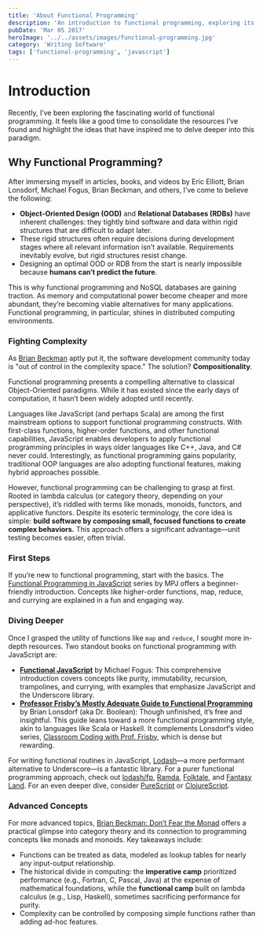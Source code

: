 ```yaml
---
title: 'About Functional Programming'
description: 'An introduction to functional programming, exploring its core principles and benefits in JavaScript'
pubDate: 'Mar 05 2017'
heroImage: '../../assets/images/functional-programming.jpg'
category: 'Writing Software'
tags: ['functional-programming', 'javascript']
---
```


# Introduction

Recently, I’ve been exploring the fascinating world of functional programming. It feels like a good time to consolidate the resources I’ve found and highlight the ideas that have inspired me to delve deeper into this paradigm.

## Why Functional Programming?

After immersing myself in articles, books, and videos by Eric Elliott, Brian Lonsdorf, Michael Fogus, Brian Beckman, and others, I’ve come to believe the following:

- **Object-Oriented Design (OOD)** and **Relational Databases (RDBs)** have inherent challenges: they tightly bind software and data within rigid structures that are difficult to adapt later.
- These rigid structures often require decisions during development stages where all relevant information isn’t available. Requirements inevitably evolve, but rigid structures resist change.
- Designing an optimal OOD or RDB from the start is nearly impossible because **humans can’t predict the future**.

This is why functional programming and NoSQL databases are gaining traction. As memory and computational power become cheaper and more abundant, they’re becoming viable alternatives for many applications. Functional programming, in particular, shines in distributed computing environments.

### Fighting Complexity

As [Brian Beckman](https://youtu.be/ZhuHCtR3xq8?t=17m13s) aptly put it, the software development community today is "out of control in the complexity space." The solution? **Compositionality**.

Functional programming presents a compelling alternative to classical Object-Oriented paradigms. While it has existed since the early days of computation, it hasn’t been widely adopted until recently.

Languages like JavaScript (and perhaps Scala) are among the first mainstream options to support functional programming constructs. With first-class functions, higher-order functions, and other functional capabilities, JavaScript enables developers to apply functional programming principles in ways older languages like C++, Java, and C# never could. Interestingly, as functional programming gains popularity, traditional OOP languages are also adopting functional features, making hybrid approaches possible.

However, functional programming can be challenging to grasp at first. Rooted in lambda calculus (or category theory, depending on your perspective), it’s riddled with terms like monads, monoids, functors, and applicative functors. Despite its esoteric terminology, the core idea is simple: **build software by composing small, focused functions to create complex behaviors.** This approach offers a significant advantage—unit testing becomes easier, often trivial.

### First Steps

If you’re new to functional programming, start with the basics. The [Functional Programming in JavaScript](https://www.youtube.com/playlist?list=PL0zVEGEvSaeEd9hlmCXrk5yUyqUag-n84) series by MPJ offers a beginner-friendly introduction. Concepts like higher-order functions, map, reduce, and currying are explained in a fun and engaging way.

### Diving Deeper

Once I grasped the utility of functions like `map` and `reduce`, I sought more in-depth resources. Two standout books on functional programming with JavaScript are:

- **[Functional JavaScript](https://www.amazon.de/Functional-JavaScript-Introducing-Programming-Underscore-js/dp/1449360726)** by Michael Fogus: This comprehensive introduction covers concepts like purity, immutability, recursion, trampolines, and currying, with examples that emphasize JavaScript and the Underscore library.
- **[Professor Frisby’s Mostly Adequate Guide to Functional Programming](https://github.com/MostlyAdequate/mostly-adequate-guide)** by Brian Lonsdorf (aka Dr. Boolean): Though unfinished, it’s free and insightful. This guide leans toward a more functional programming style, akin to languages like Scala or Haskell. It complements Lonsdorf’s video series, [Classroom Coding with Prof. Frisby](https://www.youtube.com/watch?v=h_tkIpwbsxY&list=PLK_hdtAJ4KqX0JOs_KMAmUNTNMRYhWEaC), which is dense but rewarding.

For writing functional routines in JavaScript, [Lodash](https://lodash.com/)—a more performant alternative to Underscore—is a fantastic library. For a purer functional programming approach, check out [lodash/fp](https://github.com/lodash/lodash/tree/4.17.4-npm/fp), [Ramda](http://ramdajs.com/), [Folktale](http://folktalejs.org/), and [Fantasy Land](https://github.com/fantasyland/fantasy-land). For an even deeper dive, consider [PureScript](http://www.purescript.org/) or [ClojureScript](https://clojurescript.org/).

### Advanced Concepts

For more advanced topics, [Brian Beckman: Don’t Fear the Monad](https://www.youtube.com/watch?v=ZhuHCtR3xq8) offers a practical glimpse into category theory and its connection to programming concepts like monads and monoids. Key takeaways include:

- Functions can be treated as data, modeled as lookup tables for nearly any input-output relationship.
- The historical divide in computing: the **imperative camp** prioritized performance (e.g., Fortran, C, Pascal, Java) at the expense of mathematical foundations, while the **functional camp** built on lambda calculus (e.g., Lisp, Haskell), sometimes sacrificing performance for purity.
- Complexity can be controlled by composing simple functions rather than adding ad-hoc features.

